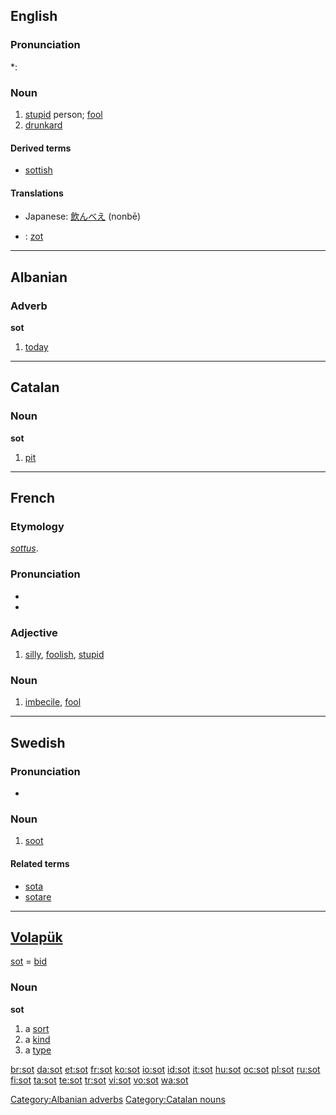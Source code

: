 {{also|søt|şot|soţ|söt|soot|sốt}}
==English==

===Pronunciation===
*: {{rhymes|ɒt}}

===Noun===
{{en-noun}}

# [[stupid]] person; [[fool]]
# [[drunkard]]

====Derived terms====
*[[sottish]]

====Translations====
{{trans-top|stupid person; fool}}
{{trans-mid}}
{{trans-bottom}}

{{trans-top|drunkard}}
* Japanese: [[飲んべえ]] (nonbē)
{{trans-mid}}
{{trans-bottom}}

{{checktrans-top}}
* {{ttbc|Dutch}}: [[zot]] {{m}}
{{trans-bottom}}

----

==Albanian==

===Adverb===
'''sot'''

# [[today]]

[[Category:Albanian adverbs]]

----

==Catalan==

===Noun===
'''sot'''

# [[pit]]

[[Category:Catalan nouns]]

----

==French==

===Etymology===
{{ML.|fr}} ''[[sottus]]''.

===Pronunciation===
* {{audio|Fr-sot.ogg|audio}}
* {{IPA|/so/|lang=fr}}

===Adjective===
{{fr-adj|feminine=sotte}}

# [[silly]], [[foolish]], [[stupid]]

===Noun===
{{fr-noun|m}}

# [[imbecile]], [[fool]]

----

==Swedish==

===Pronunciation===
* {{audio|Sv-sot.ogg|Audio}}

===Noun===
{{infl|sv|noun}}
{{sv-noun-unc-irreg-n|2=sotet}}

# [[soot]]

====Related terms====
* [[sota]]
* [[sotare]]

----

==[[Volapük]]==
[[sot]] = [[bid]]

===Noun===
'''sot'''

# a [[sort]]
# a [[kind]]
# a [[type]]

[[br:sot]]
[[da:sot]]
[[et:sot]]
[[fr:sot]]
[[ko:sot]]
[[io:sot]]
[[id:sot]]
[[it:sot]]
[[hu:sot]]
[[oc:sot]]
[[pl:sot]]
[[ru:sot]]
[[fi:sot]]
[[ta:sot]]
[[te:sot]]
[[tr:sot]]
[[vi:sot]]
[[vo:sot]]
[[wa:sot]]